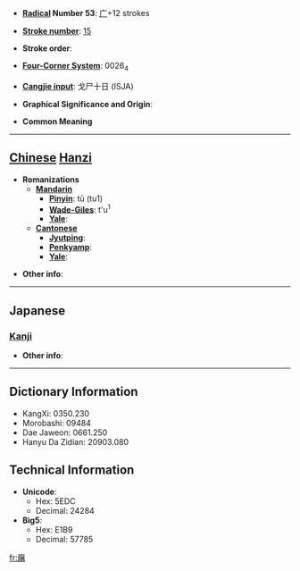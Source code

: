 * '''[[Wiktionary:Chinese radical index| Radical]] Number 53''': [[Wiktionary:Chinese radical index 广|广]]+12 strokes

* '''[[Wiktionary:Chinese total strokes index|Stroke number]]''': [[Wiktionary:Chinese total strokes index 15|15]]

* '''Stroke order''': 

* '''[[Wiktionary:Chinese four corner index|Four-Corner System]]''': 0026<sub>4</sub>

* '''[[Wiktionary:Chinese Cangjie index|Cangjie input]]''': 戈尸十日 (ISJA)

* '''Graphical Significance and Origin''': 

* '''Common Meaning'''

----

== [[Chinese]] [[Hanzi]] ==

* '''Romanizations'''
** '''[[Mandarin]]'''
*** '''[[Pinyin]]''': tū (tu1)
*** '''[[Wade-Giles]]''': t'u<sup>1</sup>
*** '''[[Yale]]''': 
** '''[[Cantonese]]'''
*** '''[[Jyutping]]''':
*** '''[[Penkyamp]]''': 
*** '''[[Yale]]''': 

* '''Other info''': 

----

==Japanese==
===[[Kanji]]===
{{kanji|on readings=[[と]] (to), [[つ]] (tsu)|kun readings=[[いほり]] (ihori)}}

* '''Other info''':  

----

== Dictionary Information ==

* KangXi: 0350.230
* Morobashi: 09484
* Dae Jaweon: 0661.250
* Hanyu Da Zidian: 20903.080

== Technical Information ==

* '''Unicode''':
** Hex: 5EDC
** Decimal: 24284
* '''Big5''':
** Hex: E1B9
** Decimal: 57785

[[fr:廜]]